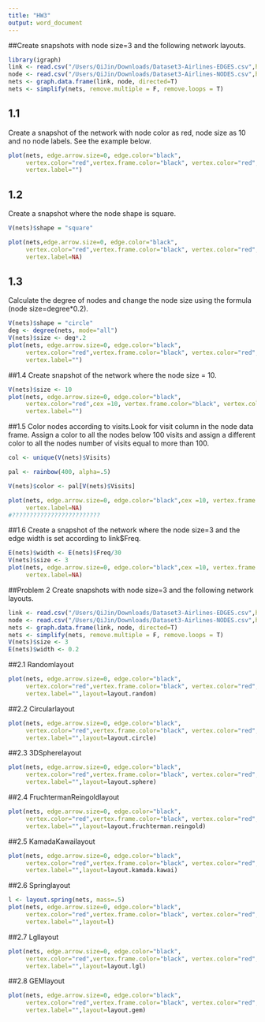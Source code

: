 ```yaml
---
title: "HW3"
output: word_document
---
```


##Create snapshots with node size=3 and the following network layouts. 

```r
library(igraph)
link <- read.csv("/Users/QiJin/Downloads/Dataset3-Airlines-EDGES.csv",header = T,as.is = T)
node <- read.csv("/Users/QiJin/Downloads/Dataset3-Airlines-NODES.csv",header = T,as.is = T)
nets <- graph.data.frame(link, node, directed=T) 
nets <- simplify(nets, remove.multiple = F, remove.loops = T)
```

## 1.1
Create a snapshot of the network with node color as red, node size as 10 and no node labels. See the example below.

```r
plot(nets, edge.arrow.size=0, edge.color="black",
     vertex.color="red",vertex.frame.color="black", vertex.color="red",
     vertex.label="")
```

## 1.2

Create a snapshot where the node shape is square.

```r
V(nets)$shape = "square"

plot(nets,edge.arrow.size=0, edge.color="black",
     vertex.color="red",vertex.frame.color="black", vertex.color="red",
     vertex.label=NA)
```

## 1.3
Calculate the degree of nodes and change the node size using the formula (node size=degree*0.2).

```r
V(nets)$shape = "circle"
deg <- degree(nets, mode="all")
V(nets)$size <- deg*.2
plot(nets, edge.arrow.size=0, edge.color="black",
     vertex.color="red",vertex.frame.color="black", vertex.color="red",
     vertex.label="")
```

##1.4 
Create snapshot of the network where the node size = 10.

```r
V(nets)$size <- 10
plot(nets, edge.arrow.size=0, edge.color="black",
     vertex.color="red",cex =10, vertex.frame.color="black", vertex.color="red",
     vertex.label="")
```

##1.5 
Color nodes according to visits.Look for visit column in the node data frame.
Assign a color to all the nodes below 100 visits and assign a different color to all the nodes number of visits equal to more than 100.

```r
col <- unique(V(nets)$Visits)

pal <- rainbow(400, alpha=.5)

V(nets)$color <- pal[V(nets)$Visits]

plot(nets, edge.arrow.size=0, edge.color="black",cex =10, vertex.frame.color="black",
     vertex.label=NA)
#?????????????????????????
```

##1.6 
Create a snapshot of the network where the node size=3 and the edge width is set according to link$Freq.

```r
E(nets)$width <- E(nets)$Freq/30
V(nets)$size <- 3
plot(nets, edge.arrow.size=0, edge.color="black",cex =10, vertex.frame.color="black",
     vertex.label=NA)
```

##Problem 2 
Create snapshots with node size=3 and the following network layouts.

```r
link <- read.csv("/Users/QiJin/Downloads/Dataset3-Airlines-EDGES.csv",header = T,as.is = T)
node <- read.csv("/Users/QiJin/Downloads/Dataset3-Airlines-NODES.csv",header = T,as.is = T)
nets <- graph.data.frame(link, node, directed=T) 
nets <- simplify(nets, remove.multiple = F, remove.loops = T)
V(nets)$size <- 3
E(nets)$width <- 0.2
```

##2.1 Randomlayout

```r
plot(nets, edge.arrow.size=0, edge.color="black",
     vertex.color="red",vertex.frame.color="black", vertex.color="red",
     vertex.label="",layout=layout.random)
```

##2.2 Circularlayout

```r
plot(nets, edge.arrow.size=0, edge.color="black",
     vertex.color="red",vertex.frame.color="black", vertex.color="red",
     vertex.label="",layout=layout.circle)
```

##2.3 3DSpherelayout

```r
plot(nets, edge.arrow.size=0, edge.color="black",
     vertex.color="red",vertex.frame.color="black", vertex.color="red",
     vertex.label="",layout=layout.sphere)
```

##2.4 FruchtermanReingoldlayout

```r
plot(nets, edge.arrow.size=0, edge.color="black",
     vertex.color="red",vertex.frame.color="black", vertex.color="red",
     vertex.label="",layout=layout.fruchterman.reingold)
```

##2.5 KamadaKawailayout

```r
plot(nets, edge.arrow.size=0, edge.color="black",
     vertex.color="red",vertex.frame.color="black", vertex.color="red",
     vertex.label="",layout=layout.kamada.kawai)
```

##2.6 Springlayout

```r
l <- layout.spring(nets, mass=.5)
plot(nets, edge.arrow.size=0, edge.color="black",
     vertex.color="red",vertex.frame.color="black", vertex.color="red",
     vertex.label="",layout=l)
```

##2.7 Lgllayout

```r
plot(nets, edge.arrow.size=0, edge.color="black",
     vertex.color="red",vertex.frame.color="black", vertex.color="red",
     vertex.label="",layout=layout.lgl)
```

##2.8 GEMlayout

```r
plot(nets, edge.arrow.size=0, edge.color="black",
     vertex.color="red",vertex.frame.color="black", vertex.color="red",
     vertex.label="",layout=layout.gem)
```